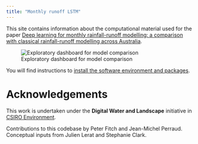 ```yaml
---
title: "Monthly runoff LSTM"
---
```


This site contains information about the computational material used for the paper [Deep learning for monthly rainfall-runoff modelling: a comparison with classical rainfall-runoff modelling across Australia](https://doi.org).

![Exploratory dashboard for model comparison](./img/model_benchmarking_dashboard_output.png)

You will find instructions to [install the software environment and packages](./getting-set-up.qmd).

<!-- The DOI for this web site (not the DOI of the paper!) is [![DOI](https://zenodo.org/badge/630693716.svg)](https://zenodo.org/badge/latestdoi/630693716) -->

# Acknowledgements

This work is undertaken under the **Digital Water and Landscape** initiative in [CSIRO Environment](https://www.csiro.au/en/about/people/business-units/environment).

Contributions to this codebase by Peter Fitch and Jean-Michel Perraud. Conceptual inputs from Julien Lerat and Stephanie Clark.

